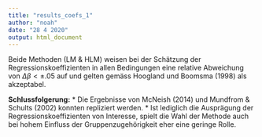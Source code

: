 ```yaml
---
title: "results_coefs_1"
author: "noah"
date: "28 4 2020"
output: html_document
---
```

Beide Methoden (LM & HLM) weisen bei der Schätzung der Regressionskoeffizienten in allen Bedingungen eine relative Abweichung von $\Delta\beta < \pm  .05$ auf und gelten gemäss Hoogland und Boomsma (1998) als akzeptabel.

**Schlussfolgerung:**
* Die Ergebnisse von McNeish (2014) und Mundfrom & Schults (2002) konnten repliziert werden.
* Ist lediglich die Ausprägung der Regressionskoeffizienten von Interesse, spielt die Wahl der Methode auch bei hohem Einfluss der Gruppenzugehörigkeit eher eine geringe Rolle.